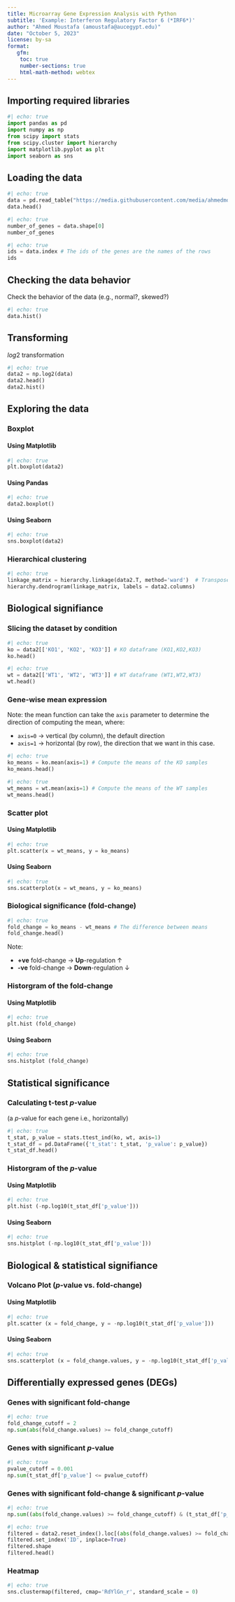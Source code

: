 ```yaml
---
title: Microarray Gene Expression Analysis with Python
subtitle: 'Example: Interferon Regulatory Factor 6 (*IRF6*)'
author: "Ahmed Moustafa (amoustafa@aucegypt.edu)"
date: "October 5, 2023"
license: by-sa
format:
   gfm:
    toc: true
    number-sections: true
    html-math-method: webtex
---
```


## Importing required libraries

```python
#| echo: true
import pandas as pd
import numpy as np
from scipy import stats
from scipy.cluster import hierarchy
import matplotlib.pyplot as plt
import seaborn as sns
```

## Loading the data

```python
#| echo: true
data = pd.read_table("https://media.githubusercontent.com/media/ahmedmoustafa/gene-expression-datasets/main/datasets/irf6/irf6.tsv", index_col='ID')
data.head()
```

```python
#| echo: true
number_of_genes = data.shape[0]
number_of_genes
```

```python
#| echo: true
ids = data.index # The ids of the genes are the names of the rows
ids
```

## Checking the data behavior

Check the behavior of the data (e.g., normal?, skewed?)

```python
#| echo: true
data.hist()
```

## Transforming

$log2$ transformation

```python
#| echo: true
data2 = np.log2(data)
data2.head()
data2.hist()
```

## Exploring the data

### Boxplot

#### Using Matplotlib

```python
#| echo: true
plt.boxplot(data2)
```

#### Using Pandas

```python
#| echo: true
data2.boxplot()
```

#### Using Seaborn

```python
#| echo: true
sns.boxplot(data2)
```

### Hierarchical clustering

```python
#| echo: true
linkage_matrix = hierarchy.linkage(data2.T, method='ward')  # Transpose data with .T
hierarchy.dendrogram(linkage_matrix, labels = data2.columns)
```

## Biological signifiance

### Slicing the dataset by condition

```python
#| echo: true
ko = data2[['KO1', 'KO2', 'KO3']] # KO dataframe (KO1,KO2,KO3)
ko.head()
```


```python
#| echo: true
wt = data2[['WT1', 'WT2', 'WT3']] # WT dataframe (WT1,WT2,WT3)
wt.head()
```


### Gene-wise mean expression

Note: the mean function can take the `axis` parameter to determine the direction of computing the mean, where:

- `axis=0` &rightarrow; vertical (by column), the default direction
- `axis=1` &rightarrow; horizontal (by row), the direction that we want in this case.

```python
#| echo: true
ko_means = ko.mean(axis=1) # Compute the means of the KO samples
ko_means.head()
```

```python
#| echo: true
wt_means = wt.mean(axis=1) # Compute the means of the WT samples
wt_means.head()
```

### Scatter plot

#### Using Matplotlib

```python
#| echo: true
plt.scatter(x = wt_means, y = ko_means)
```

#### Using Seaborn

```python
#| echo: true
sns.scatterplot(x = wt_means, y = ko_means)
```

### Biological significance (fold-change)

```python
#| echo: true
fold_change = ko_means - wt_means # The difference between means
fold_change.head()
```

Note:

- **+ve** fold-change &rightarrow; **Up**-regulation &uparrow;
- **-ve** fold-change &rightarrow; **Down**-regulation &downarrow;

### Historgram of the fold-change

#### Using Matplotlib

```python
#| echo: true
plt.hist (fold_change)
```


#### Using Seaborn

```python
#| echo: true
sns.histplot (fold_change)
```

## Statistical significance

### Calculating t-test *p*-value

(a *p*-value for each gene i.e., horizontally)

```python
#| echo: true
t_stat, p_value = stats.ttest_ind(ko, wt, axis=1)
t_stat_df = pd.DataFrame({'t_stat': t_stat, 'p_value': p_value})
t_stat_df.head()
```

### Historgram of the *p*-value

#### Using Matplotlib

```python
#| echo: true
plt.hist (-np.log10(t_stat_df['p_value']))
```

#### Using Seaborn

```python
#| echo: true
sns.histplot (-np.log10(t_stat_df['p_value']))
```

## Biological & statistical signifiance

### Volcano Plot (*p*-value vs. fold-change)

#### Using Matplotlib

```python
#| echo: true
plt.scatter (x = fold_change, y = -np.log10(t_stat_df['p_value']))
```

#### Using Seaborn

```python
#| echo: true
sns.scatterplot (x = fold_change.values, y = -np.log10(t_stat_df['p_value']), hue = fold_change.values, palette='RdBu_r')
```

## Differentially expressed genes (DEGs)

### Genes with significant fold-change

```python
#| echo: true
fold_change_cutoff = 2
np.sum(abs(fold_change.values) >= fold_change_cutoff)
```

### Genes with significant *p*-value

```python
#| echo: true
pvalue_cutoff = 0.001
np.sum(t_stat_df['p_value'] <= pvalue_cutoff)
```

### Genes with significant fold-change & significant *p*-value

```python
#| echo: true
np.sum((abs(fold_change.values) >= fold_change_cutoff) & (t_stat_df['p_value'] <= pvalue_cutoff))
```

```python
#| echo: true
filtered = data2.reset_index().loc[(abs(fold_change.values) >= fold_change_cutoff) & (t_stat_df['p_value'] <= pvalue_cutoff)]
filtered.set_index('ID', inplace=True)
filtered.shape
filtered.head()
```

### Heatmap

```python
#| echo: true
sns.clustermap(filtered, cmap='RdYlGn_r', standard_scale = 0)
```

